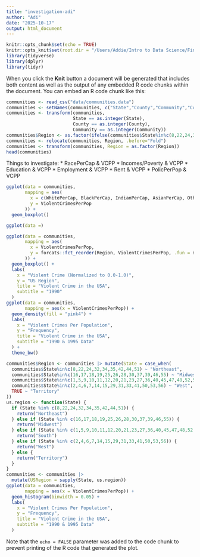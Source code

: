 ```yaml
---
title: "investigation-adi"
author: "Adi"
date: "2025-10-17"
output: html_document
---
```


```r
knitr::opts_chunk$set(echo = TRUE)
knitr::opts_knit$set(root.dir = "/Users/Addie/Intro to Data Science/FinalProject")
library(tidyverse)
library(dplyr)
library(tidyr)
```

When you click the **Knit** button a document will be generated that includes both content as well as the output of any embedded R code chunks within the document. You can embed an R code chunk like this:

```r
communities <- read_csv("data/communities.data")
communities <- setNames(communities, c("State","County","Community","CommunityName","Fold","Population","HouseholdSize","RacePctBlack","RacePctWhite","RacePctAsian","RacePctHisp","AgePct12t21","AgePct12t29","AgePct16t24","AgePct65up","NumbUrban","PctUrban","MedIncome","PctWWage","PctWFarmSelf","PctWInvInc","PctWSocSec","PctWPubAsst","PctWRetire","MedFamInc","PerCapInc","WhitePerCap","BlackPerCap","IndianPerCap","AsianPerCap","OtherPerCap","HispPerCap","NumUnderPov","PctPopUnderPov","PctLess9thGrade","PctNotHSGrad","PctBSorMore","PctUnemployed","PctEmploy","PctEmplManu","PctEmplProfServ","PctOccupManu","PctOccupMgmtProf","MalePctDivorce","MalePctNevMarr","FemalePctDiv","TotalPctDiv","PersPerFam","PctFam2Par","PctKids2Par","PctYoungKids2Par","PctTeen2Par","PctWorkMomYoungKids","PctWorkMom","NumIlleg","PctIlleg","NumImmig","PctImmigRecent","PctImmigRec5","PctImmigRec8","PctImmigRec10","PctRecentImmig","PctRecImmig5","PctRecImmig8","PctRecImmig10","PctSpeakEnglOnly","PctNotSpeakEnglWell","PctLargHouseFam","PctLargHouseOccup","PersPerOccupHous","PersPerOwnOccHous","PersPerRentOccHous","PctPersOwnOccup","PctPersDenseHous","PctHousLess3BR","MedNumBR","HousVacant","PctHousOccup","PctHousOwnOcc","PctVacantBoarded","PctVacMore6Mos","MedYrHousBuilt","PctHousNoPhone","PctWOFullPlumb","OwnOccLowQuart","OwnOccMedVal","OwnOccHiQuart","RentLowQ","RentMedian","RentHighQ","MedRent","MedRentPctHousInc","MedOwnCostPctInc","MedOwnCostPctIncNoMtg","NumInShelters","NumStreet","PctForeignBorn","PctBornSameState","PctSameHouse85","PctSameCity85","PctSameState85","LemasSwornFT","LemasSwFTPerPop","LemasSwFTFieldOps","LemasSwFTFieldPerPop","LemasTotalReq","LemasTotReqPerPop","PolicRepPerOffic","PolicPerPop","RacialMatchCommPol","PctPolicWhite","PctPolicBlack","PctPolicHisp","PctPolicAsian","PctPolicMinor","OfficAssgnDrugUnits","NumKindsDrugSeiz","PolicAveOTWorked","LandArea","PopDens","PctUsePubTrans","PolicCars","PolicOperBudg","LemasPctPolicOnPatr","LemasGangUnitDeploy","LemasPctOfficDrugUn","PolicBudgPerPop","ViolentCrimesPerPop"))
communities <- transform(communities,
                         State == as.integer(State),
                         County == as.integer(County),
                         Community == as.integer(Community))
communities$Region <- as.factor(ifelse(communities$State%in%c(8,22,24,32,34,35,42,44,51), "Northeast", ifelse(communities$State%in%c(16,17,18,19,25,26,28,30,37,39,46,55), "Midwest", ifelse(communities$State%in%c(1,5,9,10,11,12,20,21,23,27,36,40,45,47,48,52,54), "South", ifelse(communities$State%in%c(2,4,6,7,14,15,29,31,33,41,50,53,56), "West", "Territory")))))
communities <- relocate(communities, Region, .before="Fold")
communities <- transform(communities, Region = as.factor(Region))
head(communities)
```

Things to investigate:
* RacePerCap & VCPP
* Incomes/Poverty & VCPP
* Education & VCPP
* Employment & VCPP
* Rent & VCPP
* PolicPerPop & VCPP

```r
ggplot(data = communities,
       mapping = aes(
         x = c(WhitePerCap, BlackPerCap, IndianPerCap, AsianPerCap, OtherPerCap, HispPerCap),
         y = ViolentCrimesPerPop
       )) +
  geom_boxplot()
```
```r
ggplot(data =)
```

```r
ggplot(data = communities,
       mapping = aes(
         x = ViolentCrimesPerPop,
         y = forcats::fct_reorder(Region, ViolentCrimesPerPop, .fun = median)
       )) +
  geom_boxplot() +
  labs(
    x = "Violent Crime (Normalized to 0.0-1.0)",
    y = "US Region",
    title = "Violent Crime in the USA",
    subtitle = "1990"
  )
ggplot(data = communities,
       mapping = aes(x = ViolentCrimesPerPop)) +
  geom_density(fill = "pink4") +
  labs(
    x = "Violent Crimes Per Population",
    y = "Frequency",
    title = "Violent Crime in the USA",
    subtitle = "1990 & 1995 Data"
  ) +
  theme_bw()
```

```r
communities$Region <- communities |> mutate(State = case_when(
  communities$State%in%c(8,22,24,32,34,35,42,44,51) ~ "Northeast",
  communities$State%in%c(16,17,18,19,25,26,28,30,37,39,46,55) ~ "Midwest",
  communities$State%in%c(1,5,9,10,11,12,20,21,23,27,36,40,45,47,48,52,54) ~ "South",
  communities$State%in%c(2,4,6,7,14,15,29,31,33,41,50,53,56) ~ "West",
  TRUE ~ "Territory"
))
us.region <- function(State) {
  if (State %in% c(8,22,24,32,34,35,42,44,51)) {
    return("Northeast")
  } else if (State %in% c(16,17,18,19,25,26,28,30,37,39,46,55)) {
    return("Midwest")
  } else if (State %in% c(1,5,9,10,11,12,20,21,23,27,36,40,45,47,48,52,54)) {
    return("South")
  } else if (State %in% c(2,4,6,7,14,15,29,31,33,41,50,53,56)) {
    return("West")
  } else {
    return("Territory")
  }
}
communities <- communities |>
  mutate(USRegion = sapply(State, us.region))
ggplot(data = communities,
       mapping = aes(x = ViolentCrimesPerPop)) +
  geom_histogram(binwidth = 0.05) +
  labs(
    x = "Violent Crimes Per Population",
    y = "Frequency",
    title = "Violent Crime in the USA",
    subtitle = "1990 & 1995 Data"
  )
```

Note that the `echo = FALSE` parameter was added to the code chunk to prevent printing of the R code that generated the plot.
